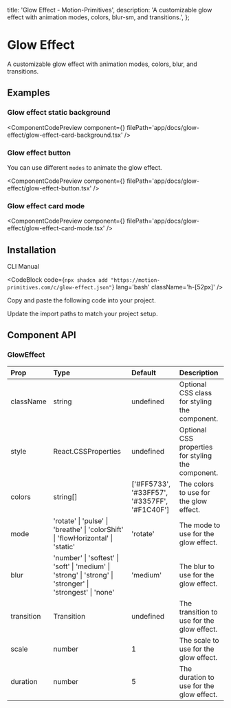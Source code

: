   title: 'Glow Effect - Motion-Primitives',
  description:
    'A customizable glow effect with animation modes, colors, blur-sm, and transitions.',
};


# Glow Effect

A customizable glow effect with animation modes, colors, blur, and transitions.

## Examples

### Glow effect static background

<ComponentCodePreview
  component={<GlowEffectCardBackground />}
  filePath='app/docs/glow-effect/glow-effect-card-background.tsx'
/>

### Glow effect button

You can use different `modes` to animate the glow effect.

<ComponentCodePreview
  component={<GlowEffectButton />}
  filePath='app/docs/glow-effect/glow-effect-button.tsx'
/>

### Glow effect card mode

<ComponentCodePreview
  component={<GlowEffectCardMode />}
  filePath='app/docs/glow-effect/glow-effect-card-mode.tsx'
/>

## Installation

<Tabs defaultValue="cli">

<TabsList>
  <TabsTrigger value='cli'>CLI</TabsTrigger>
  <TabsTrigger value='manual'>Manual</TabsTrigger>
</TabsList>

<TabsContent value="cli">

<CodeBlock
  code={`npx shadcn add "https://motion-primitives.com/c/glow-effect.json"`}
  lang='bash'
  className='h-[52px]'
/>

</TabsContent>

<TabsContent value="manual">

<Steps>

<Step>Copy and paste the following code into your project.</Step>

<CodeBlock filePath='components/core/glow-effect.tsx' />

<Step>Update the import paths to match your project setup.</Step>

</Steps>

</TabsContent>

</Tabs>

## Component API

### GlowEffect

| Prop       | Type                                                                                                       | Default                                      | Description                                        |
| :--------- | :--------------------------------------------------------------------------------------------------------- | :------------------------------------------- | :------------------------------------------------- |
| className  | string                                                                                                     | undefined                                    | Optional CSS class for styling the component.      |
| style      | React.CSSProperties                                                                                        | undefined                                    | Optional CSS properties for styling the component. |
| colors     | string[]                                                                                                   | ['#FF5733', '#33FF57', '#3357FF', '#F1C40F'] | The colors to use for the glow effect.             |
| mode       | 'rotate' \| 'pulse' \| 'breathe' \| 'colorShift' \| 'flowHorizontal' \| 'static'                           | 'rotate'                                     | The mode to use for the glow effect.               |
| blur       | 'number' \| 'softest' \| 'soft' \| 'medium' \| 'strong' \| 'strong' \| 'stronger' \| 'strongest' \| 'none' | 'medium'                                     | The blur to use for the glow effect.               |
| transition | Transition                                                                                                 | undefined                                    | The transition to use for the glow effect.         |
| scale      | number                                                                                                     | 1                                            | The scale to use for the glow effect.              |
| duration   | number                                                                                                     | 5                                            | The duration to use for the glow effect.           |
